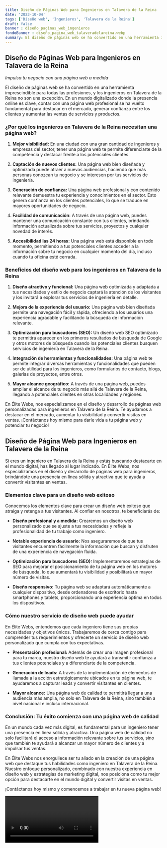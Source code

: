 ```yaml
---
title: Diseño de Páginas Web para Ingenieros en Talavera de la Reina
date: '2023-10-04'
tags: ['Diseño web', 'Ingenieros', 'Talavera de la Reina']
draft: false
banner : diseño_paginas_web_ingenieros
fondoBanner : diseño_pagina_web_talaveradelareina.webp
summary: El diseño de páginas web se ha convertido en una herramienta imprescindible para todas las profesiones, y los ingenieros en Talavera de la Reina no son una excepción. En un mundo digitalizado donde la presencia online es clave, contar con una página web profesional se ha vuelto fundamental para destacar en el mercado, generar confianza entre los clientes y aumentar las ventas de servicios y productos. 
---
```


## **Diseño de Páginas Web para Ingenieros en Talavera de la Reina**
*Impulsa tu negocio con una página web a medida*

El diseño de páginas web se ha convertido en una herramienta imprescindible para todas las profesiones, y los ingenieros en Talavera de la Reina no son una excepción. En un mundo digitalizado donde la presencia online es clave, contar con una página web profesional se ha vuelto fundamental para destacar en el mercado, generar confianza entre los clientes y aumentar las ventas de servicios y productos. 

### **¿Por qué los ingenieros en Talavera de la Reina necesitan una página web?**
1. **Mejor visibilidad:** En una ciudad con una gran cantidad de ingenieros y empresas del sector, tener una página web te permite diferenciarte de la competencia y destacar frente a los potenciales clientes. 

2. **Captación de nuevos clientes:** Una página web bien diseñada y optimizada puede atraer a nuevas audiencias, haciendo que más personas conozcan tu negocio y se interesen por tus servicios de ingeniería.

3. **Generación de confianza:** Una página web profesional y con contenido relevante demuestra tu experiencia y conocimientos en el sector. Esto genera confianza en los clientes potenciales, lo que se traduce en mayores oportunidades de negocio.

4. **Facilidad de comunicación:** A través de una página web, puedes mantener una comunicación constante con tus clientes, brindando información actualizada sobre tus servicios, proyectos y cualquier novedad de interés.

5. **Accesibilidad las 24 horas:** Una página web está disponible en todo momento, permitiendo a tus potenciales clientes acceder a la información sobre tu negocio en cualquier momento del día, incluso cuando tu oficina esté cerrada.

### **Beneficios del diseño web para los ingenieros en Talavera de la Reina**
1. **Diseño atractivo y funcional:** Una página web optimizada y adaptada a tus necesidades y estilo de negocio captará la atención de los visitantes y los invitará a explorar tus servicios de ingeniería en detalle.

2. **Mejora de la experiencia del usuario:** Una página web bien diseñada permite una navegación fácil y rápida, ofreciendo a los usuarios una experiencia agradable y facilitando la búsqueda de información relevante.

3. **Optimización para buscadores (SEO):** Un diseño web SEO optimizado te permitirá aparecer en los primeros resultados de búsqueda de Google y otros motores de búsqueda cuando los potenciales clientes busquen servicios de ingeniería en Talavera de la Reina.

4. **Integración de herramientas y funcionalidades:** Una página web te permite integrar diversas herramientas y funcionalidades que pueden ser de utilidad para los ingenieros, como formularios de contacto, blogs, galerías de proyectos, entre otros.

5. **Mayor alcance geográfico:** A través de una página web, puedes ampliar el alcance de tu negocio más allá de Talavera de la Reina, llegando a potenciales clientes en otras localidades y regiones.

En Élite Webs, nos especializamos en el diseño y desarrollo de páginas web personalizadas para ingenieros en Talavera de la Reina. Te ayudamos a destacar en el mercado, aumentar tu visibilidad y convertir visitas en ventas. ¡Contáctanos hoy mismo para darle vida a tu página web y potenciar tu negocio!

<GifSeo />

<Cta />

## Diseño de Página Web para Ingenieros en Talavera de la Reina

Si eres un ingeniero en Talavera de la Reina y estás buscando destacarte en el mundo digital, has llegado al lugar indicado. En Élite Webs, nos especializamos en el diseño y desarrollo de páginas web para ingenieros, brindándote una presencia en línea sólida y atractiva que te ayuda a convertir visitantes en ventas.

### Elementos clave para un diseño web exitoso

Conocemos los elementos clave para crear un diseño web exitoso que atraiga y retenga a tus visitantes. Al confiar en nosotros, te beneficiarás de:

- **Diseño profesional y a medida:** Crearemos un diseño web personalizado que se ajuste a tus necesidades y refleje la profesionalidad de tu trabajo como ingeniero.

- **Notable experiencia de usuario:** Nos aseguraremos de que tus visitantes encuentren fácilmente la información que buscan y disfruten de una experiencia de navegación fluida.

- **Optimización para buscadores (SEO):** Implementaremos estrategias de SEO para mejorar el posicionamiento de tu página web en los motores de búsqueda, lo que aumentará tu visibilidad y posibilitará un mayor número de visitas.

- **Diseño responsivo:** Tu página web se adaptará automáticamente a cualquier dispositivo, desde ordenadores de escritorio hasta smartphones y tablets, proporcionando una experiencia óptima en todos los dispositivos.

### Cómo nuestro servicio de diseño web puede ayudar

En Élite Webs, entendemos que cada ingeniero tiene sus propias necesidades y objetivos únicos. Trabajaremos de cerca contigo para comprender tus requerimientos y ofrecerte un servicio de diseño web personalizado que cumpla con tus expectativas.

- **Presentación profesional:** Además de crear una imagen profesional para tu marca, nuestro diseño web te ayudará a transmitir confianza a tus clientes potenciales y a diferenciarte de la competencia.

- **Generación de leads:** A través de la implementación de elementos de llamada a la acción estratégicamente ubicados en tu página web, te ayudaremos a capturar leads y convertir visitantes en clientes.

- **Mayor alcance:** Una página web de calidad te permitirá llegar a una audiencia más amplia, no solo en Talavera de la Reina, sino también a nivel nacional e incluso internacional.

### Conclusión: Tu éxito comienza con una página web de calidad

En un mundo cada vez más digital, es fundamental para un ingeniero tener una presencia en línea sólida y atractiva. Una página web de calidad no solo facilitará el acceso a información relevante sobre tus servicios, sino que también te ayudará a alcanzar un mayor número de clientes y a impulsar tus ventas.

En Élite Webs nos enorgullece ser tu aliado en la creación de una página web que destaque tus habilidades como ingeniero en Talavera de la Reina. Nuestro enfoque personalizado, combinado con nuestra experiencia en diseño web y estrategias de marketing digital, nos posiciona como tu mejor opción para destacarte en el mundo digital y convertir visitas en ventas.

¡Contáctanos hoy mismo y comencemos a trabajar en tu nueva página web!

<Video />

<CtaBot job='Ingenieros' city='Talavera de la Reina'/>

<Gmaps query='Talavera de la Reina+españa+maps' />